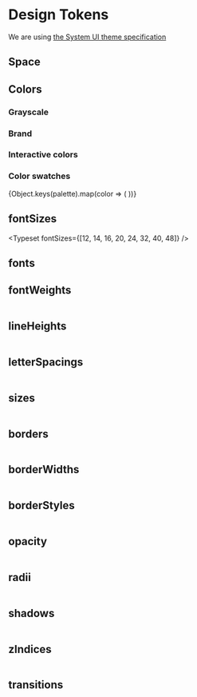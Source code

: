 
<Meta title="Design Tokens/Design Tokens" />

# Design Tokens

We are using <a href="https://system-ui.com/theme/" target="_blank">the System UI theme specification</a>

## Space

<Table data={tokens.space} />

## Colors

### Grayscale

<ColorSwatches title="tokens.colors.gray" subtitle="All grays"  color='gray' colors={colors} />

### Brand

<ColorPalette>
	<ColorItem
		title="tokens.colors.brand"
		subtitle="Brand colors"
		colors={brand}
	/>
</ColorPalette>

### Interactive colors

<ColorPalette>
	<ColorItem
		title="Clickable color"
		colors={{ 'lochmara' : colors.lochmara }}
	/>
</ColorPalette>

<ColorPalette>
	<ColorItem
		title="Focus color"
		colors={{ 'moodyPurple' : colors.moodyPurple }}
	/>
</ColorPalette>

### Color swatches

<div>
    {Object.keys(palette).map(color => (
        <ColorSwatches key={color} title={`tokens.colors.${color}`} color={color} colors={swatches} />
    ))}
</div>

## fontSizes

<Typeset fontSizes={[12, 14, 16, 20, 24, 32, 40, 48]} />

## fonts

## fontWeights

<Table data={tokens.fontWeights} />

## lineHeights

<Table data={tokens.lineHeights} />

## letterSpacings

<Table data={tokens.letterSpacings} />

## sizes

<Table data={tokens.sizes} />

## borders

<Table data={tokens.borders} />

## borderWidths

<Table data={tokens.borderWidths} />

## borderStyles

<Table data={tokens.borderStyles} />

## opacity

<Table data={tokens.opacity} />

## radii

<Table data={tokens.radii} />

## shadows

<Table data={tokens.shadows} />

## zIndices

<Table data={tokens.zIndices} />

## transitions

<Table data={tokens.transitions} />